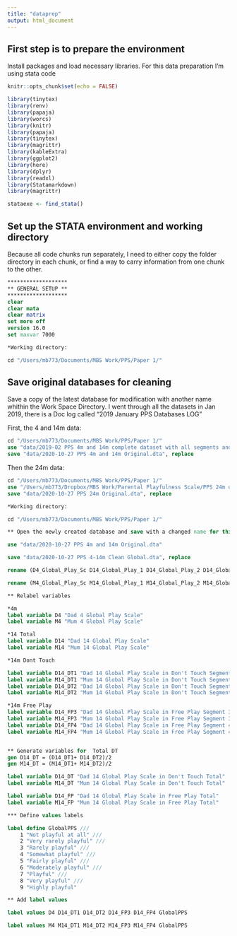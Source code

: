 ```yaml
---
title: "dataprep"
output: html_document
---
```


## First step is to prepare the environment

Install packages and load necessary libraries. For this data preparation I'm using stata code

```r
knitr::opts_chunk$set(echo = FALSE)

library(tinytex)
library(renv)
library(papaja)
library(worcs)
library(knitr)
library(papaja)
library(tinytex)
library(magrittr)
library(kableExtra)
library(ggplot2)
library(here)
library(dplyr)
library(readxl)
library(Statamarkdown)
library(magrittr)

stataexe <- find_stata()

```

## Set up the STATA environment and working directory

Because all code chunks run separately, I need to either copy the folder directory in each chunk, or find a way to carry information from one chunk to the other.

```stata

*******************
** GENERAL SETUP **
*******************
clear 
clear mata
clear matrix
set more off
version 16.0
set maxvar 7000

*Working directory:

cd "/Users/mb773/Documents/MBS Work/PPS/Paper 1/"


```

## Save original databases for cleaning

Save a copy of the latest database for modification with another name whithin the Work Space Directory. I went through all the datasets in Jan 2019, there is a Doc log called "2019 January PPS Databases LOG"

First, the 4 and 14m data:

```stata
cd "/Users/mb773/Documents/MBS Work/PPS/Paper 1/"
use "data/2019-02 PPS 4m and 14m complete dataset with all segments and derived variables 3 .dta"
save "data/2020-10-27 PPS 4m and 14m Original.dta", replace
```

Then the 24m data:

```stata
cd "/Users/mb773/Documents/MBS Work/PPS/Paper 1/"
use "/Users/mb773/Dropbox/MBS Work/Parental Playfulness Scale/PPS 24m data cleaning/24m PPS Clean 3 - with DV step 5.dta"
save "data/2020-10-27 PPS 24m Original.dta", replace

```

```stata

*Working directory:

cd "/Users/mb773/Documents/MBS Work/PPS/Paper 1/"

** Open the newly created database and save with a changed name for this particular task

use "data/2020-10-27 PPS 4m and 14m Original.dta"

save "data/2020-10-27 PPS 4-14m Clean Global.dta", replace

rename (D4_Global_Play_Sc D14_Global_Play_1 D14_Global_Play_2 D14_Global_Play_Sc_3 D14_Global_Play_Sc_4 D14_Global_Play_Sc D14_Global_Play_Sc_FP_T) (D4 D14_DT1 D14_DT2 D14_FP3 D14_FP4 D14 D14_FP)

rename (M4_Global_Play_Sc M14_Global_Play_1 M14_Global_Play_2 M14_Global_Play_Sc_3 M14_Global_Play_Sc_4 M14_Global_Play_Sc M14_Global_Play_Sc_FP_T) (M4 M14_DT1 M14_DT2 M14_FP3 M14_FP4 M14 M14_FP)

** Relabel variables

*4m
label variable D4 "Dad 4 Global Play Scale"
label variable M4 "Mum 4 Global Play Scale"

*14 Total
label variable D14 "Dad 14 Global Play Scale"
label variable M14 "Mum 14 Global Play Scale"

*14m Dont Touch

label variable D14_DT1 "Dad 14 Global Play Scale in Don't Touch Segment 1"
label variable M14_DT1 "Mum 14 Global Play Scale in Don't Touch Segment 1"
label variable D14_DT2 "Dad 14 Global Play Scale in Don't Touch Segment 2"
label variable M14_DT2 "Mum 14 Global Play Scale in Don't Touch Segment 2"

*14m Free Play
label variable D14_FP3 "Dad 14 Global Play Scale in Free Play Segment 3"
label variable M14_FP3 "Mum 14 Global Play Scale in Free Play Segment 3"
label variable D14_FP4 "Dad 14 Global Play Scale in Free Play Segment 4"
label variable M14_FP4 "Mum 14 Global Play Scale in Free Play Segment 4"


** Generate variables for  Total DT
gen D14_DT = (D14_DT1+ D14_DT2)/2
gen M14_DT = (M14_DT1+ M14_DT2)/2

label variable D14_DT "Dad 14 Global Play Scale in Don't Touch Total"
label variable M14_DT "Mum 14 Global Play Scale in Don't Touch Total"

label variable D14_FP "Dad 14 Global Play Scale in Free Play Total"
label variable M14_FP "Mum 14 Global Play Scale in Free Play Total"

*** Define values labels

label define GlobalPPS ///
	1 "Not playful at all" ///
	2 "Very rarely playful" ///
	3 "Rarely playful" ///
	4 "Somewhat playful" ///
	5 "Fairly playful" ///
	6 "Moderately playful" ///
	7 "Playful" ///
	8 "Very playful" ///
	9 "Highly playful"

** Add label values

label values D4 D14_DT1 D14_DT2 D14_FP3 D14_FP4 GlobalPPS

label values M4 M14_DT1 M14_DT2 M14_FP3 M14_FP4 GlobalPPS	

```










